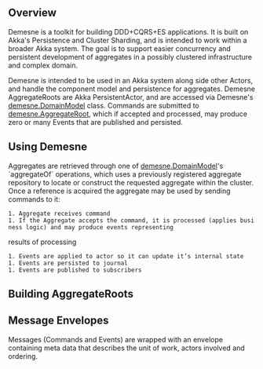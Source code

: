 == Overview ==
Demesne is a toolkit for building DDD+CQRS+ES applications. It is built on Akka's Persistence and Cluster Sharding, and
is intended to work within a broader Akka system. The goal is to support easier concurrency and persistent development
of aggregates in a possibly clustered infrastructure and complex domain.

Demesne is intended to be used in an Akka system along side other Actors, and handle the component model and
persistence for aggregates. Demesne AggregateRoots are Akka PersistentActor, and are accessed via Demesne's
[[demesne.DomainModel]] class. Commands are submitted to [[demesne.AggregateRoot]], which if accepted and processed,
may produce zero or many Events that are published and persisted.

== Using Demesne ==
Aggregates are retrieved through one of [[demesne.DomainModel]]'s `aggregateOf` operations, which uses a previously
registered aggregate repository to locate or construct the requested aggregate within the cluster. Once a reference is
acquired the aggregate may be used by sending commands to it:
 1. Aggregate receives command
 1. If the Aggregate accepts the command, it is processed (applies business logic) and may produce events representing
results of processing
 1. Events are applied to actor so it can update it’s internal state
 1. Events are persisted to journal
 1. Events are published to subscribers

== Building AggregateRoots ==

== Message Envelopes ==
Messages (Commands and Events) are wrapped with an envelope containing meta data that describes the unit of work,
actors involved and ordering.
